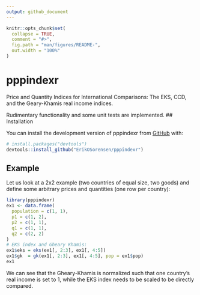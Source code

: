 ```yaml
---
output: github_document
---
```


<!-- README.md is generated from README.Rmd. Please edit that file -->

```r
knitr::opts_chunk$set(
  collapse = TRUE,
  comment = "#>",
  fig.path = "man/figures/README-",
  out.width = "100%"
)
```

# pppindexr


Price and Quantity Indices for International Comparisons: The EKS, CCD, and the 
Geary-Khamis real income indices.

Rudimentary functionality and some unit tests are implemented.
## Installation

You can install the development version of pppindexr from [GitHub](https://github.com/) with:

``` r
# install.packages("devtools")
devtools::install_github("ErikOSorensen/pppindexr")
```

## Example

Let us look at a 2x2 example (two countries of equal size, two goods) and define
some arbitrary prices and quantities (one row per country):

```r
library(pppindexr)
ex1 <- data.frame(
  population = c(1, 1),
  p1 = c(1, 2),
  p2 = c(1, 1),
  q1 = c(1, 1),
  q2 = c(2, 2)
)
# EKS index and Gheary Khamis:
ex1$eks = eks(ex1[, 2:3], ex1[, 4:5])
ex1$gk  = gk(ex1[, 2:3], ex1[, 4:5], pop = ex1$pop)
ex1
```

We can see that the Gheary-Khamis is normalized such that one country's
real income is set to 1, while the EKS index needs to be scaled to 
be directly compared. 


